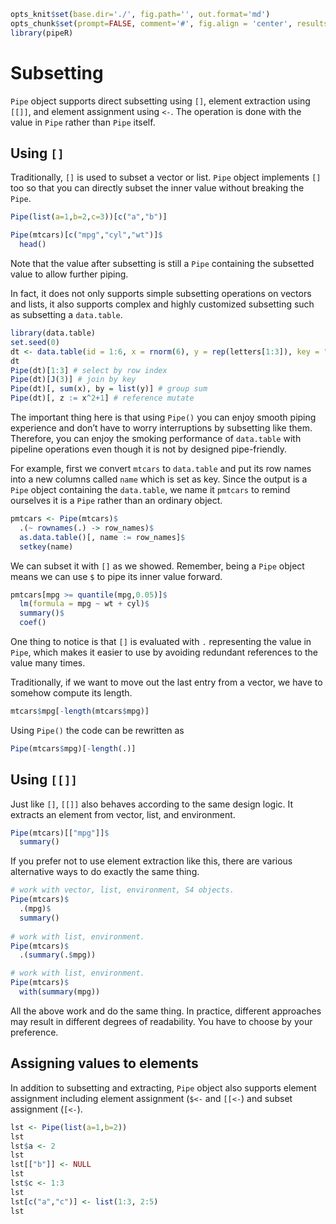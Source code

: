 ```r
opts_knit$set(base.dir='./', fig.path='', out.format='md')
opts_chunk$set(prompt=FALSE, comment='#', fig.align = 'center', results='markup')
library(pipeR)
```

# Subsetting

`Pipe` object supports direct subsetting using `[]`, element extraction using `[[]]`, and element assignment using `<-`. The operation is done with the value in `Pipe` rather than `Pipe` itself.

## Using `[]`

Traditionally, `[]` is used to subset a vector or list. `Pipe` object implements `[]` too so that you can directly subset the inner value without breaking the `Pipe`.

```r
Pipe(list(a=1,b=2,c=3))[c("a","b")]

Pipe(mtcars)[c("mpg","cyl","wt")]$
  head()
```

Note that the value after subsetting is still a `Pipe` containing the subsetted value to allow further piping. 

In fact, it does not only supports simple subsetting operations on vectors and lists, it also supports complex and highly customized subsetting such as subsetting a `data.table`.

```r
library(data.table)
set.seed(0)
dt <- data.table(id = 1:6, x = rnorm(6), y = rep(letters[1:3]), key = "id")
dt
Pipe(dt)[1:3] # select by row index
Pipe(dt)[J(3)] # join by key
Pipe(dt)[, sum(x), by = list(y)] # group sum
Pipe(dt)[, z := x^2+1] # reference mutate
```

The important thing here is that using `Pipe()` you can enjoy smooth piping experience and don't have to worry interruptions by subsetting like them. Therefore, you can enjoy the smoking performance of `data.table` with pipeline operations even though it is not by designed pipe-friendly.

For example, first we convert `mtcars` to `data.table` and put its row names into a new columns called `name` which is set as key. Since the output is a `Pipe` object containing the `data.table`, we name it `pmtcars` to remind ourselves it is a `Pipe` rather than an ordinary object.

```r
pmtcars <- Pipe(mtcars)$
  .(~ rownames(.) -> row_names)$
  as.data.table()[, name := row_names]$
  setkey(name)
```

We can subset it with `[]` as we showed. Remember, being a `Pipe` object means we can use `$` to pipe its inner value forward.

```r
pmtcars[mpg >= quantile(mpg,0.05)]$
  lm(formula = mpg ~ wt + cyl)$
  summary()$
  coef()
```

One thing to notice is that `[]` is evaluated with `.` representing the value in `Pipe`, which makes it easier to use by avoiding redundant references to the value many times.

Traditionally, if we want to move out the last entry from a vector, we have to somehow compute its length.

```r
mtcars$mpg[-length(mtcars$mpg)]
```

Using `Pipe()` the code can be rewritten as 

```r
Pipe(mtcars$mpg)[-length(.)]
```


## Using `[[]]`

Just like `[]`, `[[]]` also behaves according to the same design logic. It extracts an element from vector, list, and environment.

```r
Pipe(mtcars)[["mpg"]]$
  summary()
```

If you prefer not to use element extraction like this, there are various alternative ways to do exactly the same thing.

```r
# work with vector, list, environment, S4 objects.
Pipe(mtcars)$
  .(mpg)$
  summary()
  
# work with list, environment.
Pipe(mtcars)$
  .(summary(.$mpg))

# work with list, environment.
Pipe(mtcars)$
  with(summary(mpg))
```

All the above work and do the same thing. In practice, different approaches may result in different degrees of readability. You have to choose by your preference.

## Assigning values to elements

In addition to subsetting and extracting, `Pipe` object also supports element assignment including element assignment (`$<-` and `[[<-`) and subset assignment (`[<-`).

```r
lst <- Pipe(list(a=1,b=2))
lst
lst$a <- 2
lst
lst[["b"]] <- NULL
lst
lst$c <- 1:3
lst
lst[c("a","c")] <- list(1:3, 2:5)
lst
```

